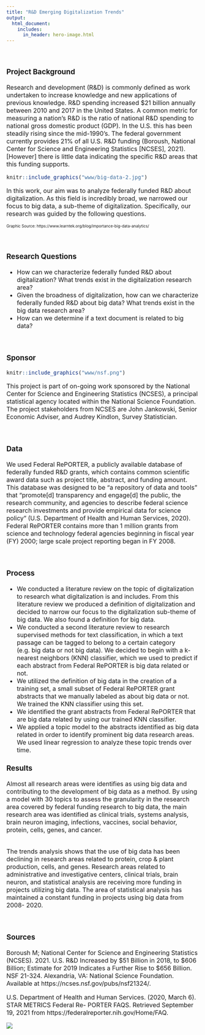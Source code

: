 ```yaml
---
title: "R&D Emerging Digitalization Trends"
output:
  html_document:
    includes:
      in_header: hero-image.html
---
```

<font size="3">

<br />

### **Project Background**  
Research and development (R&D) is commonly defined as work undertaken to increase knowledge and new applications of previous knowledge. R&D spending increased $21 billion annually between 2010 and 2017 in the United States. A common metric for measuring a nation's R&D is the ratio of national R&D spending to national gross domestic product (GDP). In the U.S. this has been steadily rising since the mid-1990's. The federal government currently provides 21% of all U.S. R&D funding (Boroush, National Center for Science and Engineering Statistics [NCSES], 2021). [However] there is little data indicating the specific R&D areas that this funding supports.  


```r
knitr::include_graphics("www/big-data-2.jpg")
```

In this work, our aim was to analyze federally funded R&D about digitalization.  As this field is incredibly broad, we narrowed our focus to big data, a sub-theme of digitalization.  Specifically, our research was guided by the following questions.

<font size="1"> Graphic Source: https://www.learntek.org/blog/importance-big-data-analytics/</font>

<br />

### **Research Questions**
* How can we characterize federally funded R&D about digitalization? What trends exist in the digitalization research area?  
* Given the broadness of digitalization, how can we characterize federally funded R&D about big data? What trends exist in the big data research area?  
* How can we determine if a text document is related to big data?

<br />

### **Sponsor** 

```r
knitr::include_graphics("www/nsf.png")
```

This project is part of on-going work sponsored by the National Center for Science and Engineering Statistics (NCSES), a principal statistical agency located within the National Science Foundation. The project stakeholders from NCSES are John Jankowski, Senior Economic Adviser, and Audrey Kindlon, Survey Statistician.

<br />

### **Data**  
We used Federal RePORTER, a publicly available database of federally funded R&D grants, which contains common scientific award data such as project title, abstract, and funding amount. This database was designed to be “a repository of data and tools” that “promote[d] transparency and engage[d] the public, the research community, and agencies to describe federal science research investments and provide empirical data for science policy” (U.S. Department of Health and Human Services, 2020). Federal RePORTER contains more than 1 million grants from science and technology federal agencies beginning in fiscal year (FY) 2000; large scale project reporting began in FY 2008.  
  
<br />

### **Process**  
* We conducted a literature review on the topic of digitalization to research what digitalization is and includes.  From this literature review we produced a definition of digitalization and decided to narrow our focus to the digitalization sub-theme of big data.  We also found a definition for big data.
* We conducted a second literature review to research supervised methods for text classification, in which a text passage can be tagged to belong to a certain category (e.g. big data or not big data). We decided to begin with a k-nearest neighbors (KNN) classifier, which we used to predict if each abstract from Federal RePORTER is big data related or not.
* We utilized the definition of big data in the creation of a training set, a small subset of Federal RePORTER grant abstracts that we manually labeled as about big data or not.  We trained the KNN classifier using this set.
* We identified the grant abstracts from Federal RePORTER that are big data related by using our trained KNN classifier. 
* We applied a topic model to the abstracts identified as big data related in order to identify prominent big data research areas.  We used linear regression to analyze these topic trends over time.  

### **Results**  
Almost all research areas were identifies as using big data and contributing to the development of big data as a method. By using  a model with 30 topics to assess the granularity in the research area covered by federal funding research to big data, the main research area was identified as clinical trials, systems analysis, brain neuron imaging, infections, vaccines, social behavior, protein, cells, genes, and cancer.   
<br />  

The trends analysis shows that the use of big data has been declining in research areas related to protein, crop & plant production, cells, and genes. Research areas related to administrative and investigative centers, clinical trials, brain neuron, and statistical analysis are receiving more funding in projects utilizing big data. The area of statistical analysis has maintained a constant funding in projects using big data from 2008- 2020.   



<br />


### **Sources**
Boroush M; National Center for Science and Engineering Statistics (NCSES). 2021. U.S. R&D Increased by \$51 Billion in 2018, to \$606 Billion; Estimate for 2019 Indicates a Further Rise to $656 Billion. NSF 21-324. Alexandria, VA: National Science Foundation. Available at https://ncses.nsf.gov/pubs/nsf21324/.


U.S. Department of Health and Human Services. (2020, March 6). STAR METRICS Federal Re- PORTER FAQS. Retrieved September 19, 2021 from https://federalreporter.nih.gov/Home/FAQ.
  
[![ ](www/black-logo.png)](https://biocomplexity.virginia.edu/event/data-science-public-good-symposium-2022)